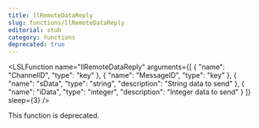 ```yaml
---
title: llRemoteDataReply
slug: functions/llRemoteDataReply
editorial: stub
category: functions
deprecated: true
---
```


<LSLFunction
	name="llRemoteDataReply"
	arguments={[
	{
		"name": "ChannelID",
		"type": "key"
	},
	{
		"name": "MessageID",
		"type": "key"
	},
	{
		"name": "sData",
		"type": "string",
		"description": "String data to send"
	},
	{
		"name": "iData",
		"type": "integer",
		"description": "Integer data to send"
	}
]}
	sleep={3}
/>

This function is deprecated.
